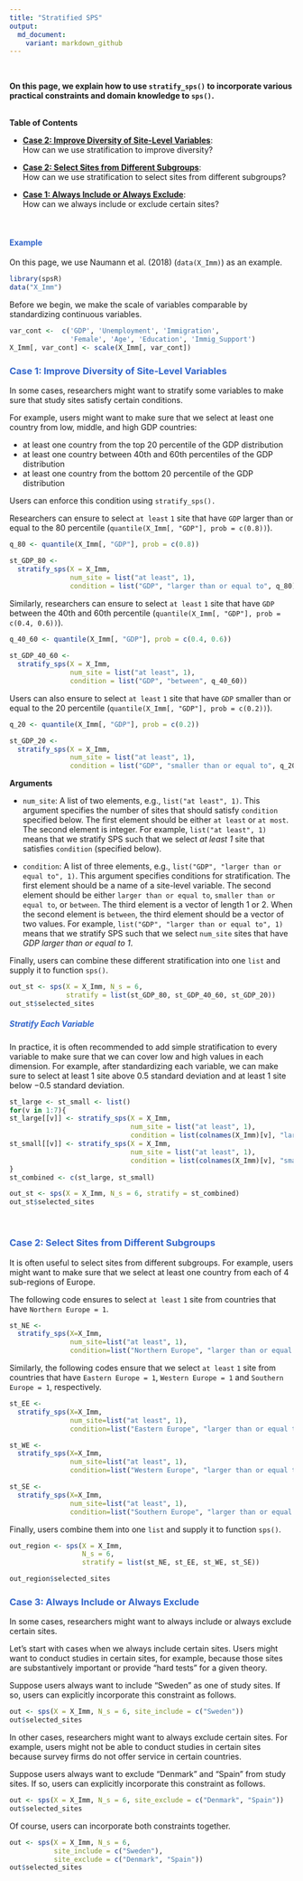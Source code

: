 ```yaml
---
title: "Stratified SPS"
output: 
  md_document:
    variant: markdown_github
---
```


<br>

<p class = "h5">**On this page, we explain how to use `stratify_sps()` to incorporate various practical constraints and domain knowledge to `sps()`.**</p> 

<br>
<div class="card bg-light mb-3">
  <div class="card-header">**Table of Contents**</div>
  <div class="card-body">
  * [**Case 2: Improve Diversity of Site-Level Variables**](#case2): <br>
  How can we use stratification to improve diversity?

  * [**Case 2: Select Sites from Different Subgroups**](#case3): <br>
  How can we use stratification to select sites from different subgroups?
  
  * [**Case 1: Always Include or Always Exclude**](#case1): <br> 
  How can we always include or exclude certain sites? 
  
  </div>
</div>

<br>

#### <span style="color:#3366CC">Example</span>

On this page, we use Naumann et al. (2018) (`data(X_Imm)`) as an example.

```r
library(spsR)
data("X_Imm")
```

Before we begin, we make the scale of variables comparable by standardizing continuous variables. 
```r
var_cont <-  c('GDP', 'Unemployment', 'Immigration', 
               'Female', 'Age', 'Education', 'Immig_Support')
X_Imm[, var_cont] <- scale(X_Imm[, var_cont])
```

### <span style="color:#3366CC">**Case 1: Improve Diversity of Site-Level Variables**</span> {#case1}
<p class="lh-lg">
</p>

In some cases, researchers might want to stratify some variables to make sure that study sites satisfy certain conditions. 

For example, users might want to make sure that we select at least one country from low, middle, and high GDP countries:

* at least one country from the top 20 percentile of the GDP distribution
* at least one country between 40th and 60th percentiles of the GDP distribution 
* at least one country from the bottom 20 percentile of the GDP distribution

Users can enforce this condition using `stratify_sps().` 

Researchers can ensure to select `at least` `1` site that have `GDP` larger than or equal to the 80 percentile (`quantile(X_Imm[, "GDP"], prob = c(0.8))`).  

```r
q_80 <- quantile(X_Imm[, "GDP"], prob = c(0.8))

st_GDP_80 <- 
  stratify_sps(X = X_Imm, 
               num_site = list("at least", 1), 
               condition = list("GDP", "larger than or equal to", q_80))
```

Similarly, researchers can ensure to select `at least` `1` site that have `GDP` between the 40th and 60th percentile (`quantile(X_Imm[, "GDP"], prob = c(0.4, 0.6))`). 

```r
q_40_60 <- quantile(X_Imm[, "GDP"], prob = c(0.4, 0.6))
         
st_GDP_40_60 <- 
  stratify_sps(X = X_Imm, 
               num_site = list("at least", 1), 
               condition = list("GDP", "between", q_40_60))
```

Users can also ensure to select `at least` `1` site that have `GDP` smaller than or equal to the 20 percentile (`quantile(X_Imm[, "GDP"], prob = c(0.2))`).  

```r
q_20 <- quantile(X_Imm[, "GDP"], prob = c(0.2))

st_GDP_20 <-  
  stratify_sps(X = X_Imm, 
               num_site = list("at least", 1), 
               condition = list("GDP", "smaller than or equal to", q_20))
```

**Arguments**

* `num_site`: A list of two elements, e.g., `list("at least", 1)`. This argument specifies the number of sites that should satisfy `condition` specified below. The first element should be either `at least` or `at most`. The second element is integer. For example, `list("at least", 1)` means that we stratify SPS such that we select *at least 1* site that satisfies `condition` (specified below).

* `condition`: A list of three elements, e.g., `list("GDP", "larger than or equal to", 1)`. This argument specifies conditions for stratification. The first element should be a name of a site-level variable. The second element should be either `larger than or equal to`, `smaller than or equal to`, or `between`. The third element is a vector of length 1 or 2. When the second element is `between`, the third element should be a vector of two values. For example, `list("GDP", "larger than or equal to", 1)` means that we stratify SPS such that we select `num_site` sites that have *GDP larger than or equal to 1*.

Finally, users can combine these different stratification into one `list` and supply it to function `sps()`. 

```r
out_st <- sps(X = X_Imm, N_s = 6, 
              stratify = list(st_GDP_80, st_GDP_40_60, st_GDP_20))
out_st$selected_sites
```

##### <span style="color:#3366CC">Stratify Each Variable</span> 

In practice, it is often recommended to add simple stratification to every variable to make sure that we can cover low and high values in each dimension. For example, after standardizing each variable, we can make sure to select at least 1 site above 0.5 standard deviation and at least 1 site below −0.5 standard deviation.

```r
st_large <- st_small <- list()
for(v in 1:7){
st_large[[v]] <- stratify_sps(X = X_Imm, 
                              num_site = list("at least", 1), 
                              condition = list(colnames(X_Imm)[v], "larger than or equal to", 0.5))
st_small[[v]] <- stratify_sps(X = X_Imm, 
                              num_site = list("at least", 1), 
                              condition = list(colnames(X_Imm)[v], "smaller than or equal to", -0.5))
}
st_combined <- c(st_large, st_small)
```

```r
out_st <- sps(X = X_Imm, N_s = 6, stratify = st_combined)
out_st$selected_sites
```

<br>

### <span style="color:#3366CC">**Case 2: Select Sites from Different Subgroups**</span>  {#case2}
<p class="lh-lg">
</p>

It is often useful to select sites from different subgroups. For example, users might want to make sure that we select at least one country from each of 4 sub-regions of Europe. 

The following code ensures to select `at least` `1` site from countries that have `Northern Europe = 1`.

```r
st_NE <- 
  stratify_sps(X=X_Imm, 
               num_site=list("at least", 1), 
               condition=list("Northern Europe", "larger than or equal to", 1))
```

Similarly, the following codes ensure that we select `at least` `1` site from countries that have `Eastern Europe = 1`, `Western Europe = 1` and `Southern Europe = 1`, respectively.

```r
st_EE <- 
  stratify_sps(X=X_Imm, 
               num_site=list("at least", 1), 
               condition=list("Eastern Europe", "larger than or equal to", 1))

st_WE <- 
  stratify_sps(X=X_Imm, 
               num_site=list("at least", 1), 
               condition=list("Western Europe", "larger than or equal to", 1))

st_SE <- 
  stratify_sps(X=X_Imm, 
               num_site=list("at least", 1), 
               condition=list("Southern Europe", "larger than or equal to", 1))
```

Finally, users combine them into one `list` and supply it to function `sps()`. 

```r
out_region <- sps(X = X_Imm, 
                  N_s = 6, 
                  stratify = list(st_NE, st_EE, st_WE, st_SE))
```

```r
out_region$selected_sites
```

### <span style="color:#3366CC">**Case 3: Always Include or Always Exclude**</span> {#case3}
<p class="lh-lg">
</p>

In some cases, researchers might want to always include or always exclude certain sites. 

Let's start with cases when we always include certain sites. Users might want to conduct studies in certain sites, for example, because those sites are substantively important or provide "hard tests" for a given theory. 

Suppose users always want to include "Sweden" as one of study sites. If so, users can explicitly incorporate this constraint as follows. 

```r
out <- sps(X = X_Imm, N_s = 6, site_include = c("Sweden"))
out$selected_sites
```

In other cases, researchers might want to always exclude certain sites. For example, users might not be able to conduct studies in certain sites because survey firms do not offer service in certain countries. 

Suppose users always want to exclude "Denmark" and "Spain" from study sites. If so, users can explicitly incorporate this constraint as follows. 

```r
out <- sps(X = X_Imm, N_s = 6, site_exclude = c("Denmark", "Spain"))
out$selected_sites
```

Of course, users can incorporate both constraints together. 

```r
out <- sps(X = X_Imm, N_s = 6, 
           site_include = c("Sweden"), 
           site_exclude = c("Denmark", "Spain"))
out$selected_sites
```
